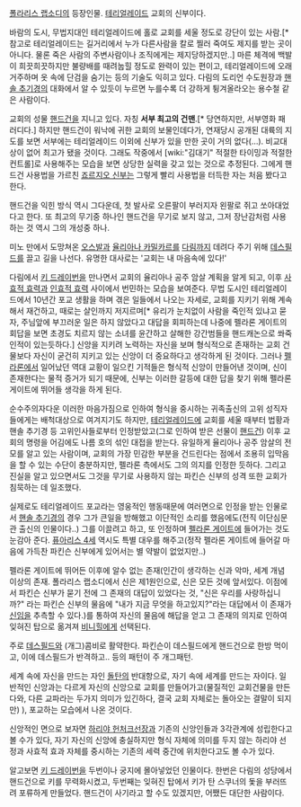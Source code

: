 [[폴라리스 랩소디]]의 등장인물.
[[테리얼레이드]] 교회의 신부이다.

바람의 도시, 무법지대인 테리얼레이드에 홀로 교회를 세울 정도로 강단이 있는 사람.[* 참고로 테리얼레이드는 길거리에서 누가 다른사람을 칼로 찔러 죽여도 제지를 받는 곳이 아니다. 물론 죽은 사람의 주변사람이나 조직에게는 제지당하겠지만..]
마른 체격에 백발이 희끗희끗하지만 불량배를 때려눕힐 정도로 완력이 있는 편이고, 테리얼레이드에 오래 거주하며 옷 속에 단검을 숨기는 등의 기술도 익히고 있다. 다림의 도리언 수도원장과 [[핸솔 추기경]]의 대화에서 알 수 있듯이 누르면 누를수록 더 강하게 튕겨올라오는 용수철 같은 사람이다.

교회의 성물 [[핸드건]]을 지니고 있다. 자칭 '''서부 최고의 건맨'''.[* 당연하지만, 서부영화 패러디다.] 하지만 핸드건이 워낙에 귀한 교회의 보물인데다가, 연재당시 공개된 대륙의 지도를 보면 서부에는 테리얼레이드 이외에 신부가 있을 만한 곳이 거의 없다(...). 비교대상이 없어 최고가 됐을 것이다. 그래도 작중에서 [wiki:"김대기" 적절한 타이밍과 적절한 컨트롤]로 사용해주는 모습을 보면 상당한 실력을 갖고 있는 것으로 추정된다. 그에게 핸드건 사용법을 가르친 [[죠르지오 신부]]는 그렇게 빨리 사용법을 터득한 자는 처음 봤다고 한다.

핸드건을 익힌 방식 역시 그다운데, 첫 발사로 오른팔이 부러지자 왼팔로 쥐고 쏘아대었다고 한다. 또 최고의 무기중 하나인 핸드건을 무기로 보지 않고, 그저 장난감처럼 사용하는 것 역시 그의 개성중 하나.

미노 만에서 도망쳐온 [[오스발]]과 [[율리아나 카밀카르]]를 [[다림]]까지 데려다 주기 위해 [[데스필드]]를 끌고 길을 나선다. 유명한 대사로는 '교회는 내 마음속에 있다!'

다림에서 [[키 드레이번]]을 만나면서 교회의 율리아나 공주 암살 계획을 알게 되고, 이후 [[사효적 효력]]과 [[인효적 효력]] 사이에서 번민하는 모습을 보여준다. 무법 도시인 테리얼레이드에서 10년간 포교 생활을 하며 겪은 일들에서 나오는 자세로, 교회를 지키기 위해 계속해서 재건하고, 때로는 살인까지 저지르며[* 유리가 눈치없이 사람을 죽인적 있냐고 묻자, 주님앞에 부끄러운 일은 하지 않았다고 대답을 회피하는데 나중에 펠라론 게이트의 회답을 보면 초경도 치르지 않는 소녀를 윤간하고 살해한 강간범들을 핸드캐논으로 쏴죽인적이 있는듯하다.] 신앙을 지키려 노력하는 자신을 보며 형식적으로 존재하는 교회 건물보다 자신이 굳건히 지키고 있는 신앙이 더 중요하다고 생각하게 된 것이다. 그러나 [[펠라론]]에서 일어났던 역대 교황이 일으킨 기적들은 형식적 신앙이 만들어낸 것이며, 신이 존재한다는 물적 증거가 되기 때문에, 신부는 이러한 갈등에 대한 답을 찾기 위해 펠라론 게이트에 뛰어들 생각을 하게 된다.

순수주의자다운 이러한 마음가짐으로 인하여 형식을 중시하는 귀족출신의 고위 성직자들에게는 배척대상으로 여겨지기도 하지만, [[테리얼레이드]]에 교회를 세울 때부터 법황과 핸솔 추기경 등 고위인사들로부터 인정받았고(그로 인하여 받은 선물이 [[핸드건]]) 이후 교회의 명령을 어김에도 나름 호의 섞인 대접을 받는다. 유일하게 율리아나 공주 암살의 전모를 알고 있는 사람이며, 교회의 가장 민감한 부분을 건드린다는 점에서 조용히 입막음을 할 수 있는 수단이 충분하지만, 펠라론 측에서도 그의 의지를 인정한 듯하다. 그리고 진실을 알고 있으면서도 그것을 무기로 사용하지 않는 파킨슨 신부의 성격 또한 교회가 침묵하는 데 일조했다.

실제로도 테리얼레이드 포교라는 영웅적인 행동때문에 여러면으로 인정을 받는 인물로서 [[핸솔 추기경]]의 경우 그가 큰일을 방해했고 이단적인 소리를 했음에도(전직 이단심문관 출신의 인물이다..) 그를 이끌려고 하고, 또 인정하며 [[펠라론 게이트]]에 들어가는 것도 눈감아 준다. [[퓨아리스 4세]] 역시도 특별 대우를 해주고(정작 펠라론 게이트에 들어갈 마음에 가득찬 파킨슨 신부에게 있어서는 별 약발이 없었지만..)

펠라론 게이트에 뛰어든 이후에 알수 없는 존재(인간이 생각하는 신과 악마, 세계 개념 이상의 존재. 폴라리스 랩소디에서 신은 제1원인으로, 신은 모든 것에 앞서있다. 이점에서 파킨슨 신부가 묻기 전에 그 존재의 대답이 있었다는 것, "신은 우리를 사랑하십니까?" 라는 파킨슨 신부의 물음에 "내가 지금 무엇을 하고있지?"라는 대답에서 이 존재가 [[신]]임을 추측할 수 있다.)를 통하여 자신의 물음에 해답을 얻고 그 존재의 의지로 인하여 잊혀진 탑으로 옮겨져 [[비니힐]]에게 선택된다.

주로 [[데스필드]]와 (개그)콤비로 활약한다. 파킨슨이 데스필드에게 핸드건으로 한방 먹이고, 이에 데스필드가 반격하고.. 등의 패턴이 주 개그패턴.

세계 속에 자신을 만드는 자인 [[돌탄]]의 반대항으로, 자기 속에 세계를 만드는 자이다. 일반적인 신앙과는 다르게 자신의 신앙으로 교회를 만들어가고(물질적인 교회건물을 만든다와, 다른 교파라는 두가지 의미가 있긴하다, 결국 교회 자체로는 돌아오는 결말이 되지만) ), 포교하는 모습에서 나온 것이다.

신앙적인 면으로 보자면 [[하리야 헌처크]]선장과 기존의 신앙인들과 3각관계에 성립한다고 볼 수가 있다, 자기 자신의 신앙에 충실하지만 형식 자체에 의미를 두지 않는 하리야 선정과 사효적 효과 자체를 중시하는 기존의 세력 중간에 위치한다고도 볼 수가 있다.

알고보면 [[키 드레이번]]을 두번이나 궁지에 몰아넣었던 인물이다. 한번은 다림의 성당에서 핸드건으로 키를 무력화시켰고, 두번째는 잊혀진 탑에서 키가 탄 스쿠너의 돛을 부러뜨려 포류하게 만들었다. 핸드건이 사기라고 할 수도 있겠지만, 어쨌든 대단한 사람이다.

